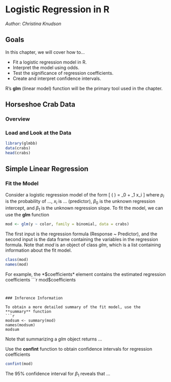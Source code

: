 # Logistic Regression in R

*Author: Christina Knudson*




## Goals

In this chapter, we will cover how to...

* Fit a logistic regression model in R.
* Interpret the model using odds.
* Test the significance of regression coefficients.
* Create and interpret confidence intervals.

R's **glm** (linear model) function will be the primary tool used in the chapter.



## Horseshoe Crab Data 

### Overview





### Load and Look at the Data

```r
library(glmbb)
data(crabs)
head(crabs)
```



## Simple Linear Regression

### Fit the Model

Consider a logistic regression model of the form
\[
\log \left( \dfrac{p_i}{1-p_i} \right) = \beta_0 + \beta_1 x_i 
\]
where $p_i$ is the probability of ..., $x_i$ is ... (predictor), $\beta_0$ is the unknown regression intercept, and $\beta_1$ is the unknown regression slope. To fit the model, we can use the **glm** function
```r
mod <- glm(y ~ color, family = binomial, data = crabs)
```
The first input is the regression formula (Response ~ Predictor), and the second input is the data frame containing the variables in the regression formula. Note that *mod* is an object of class *glm*, which is a list containing information about the fit model. 
```r
class(mod)
names(mod)
```
For example, the *$coefficients* element contains the estimated regression coefficients
```r
mod$coefficients
```


### Inference Information

To obtain a more detailed summary of the fit model, use the **summary** function
```r
modsum <- summary(mod)
names(modsum)
modsum
```
Note that summarizing a *glm* object returns ...

Use the **confint** function to obtain confidence intervals for regression coefficients
```r
confint(mod)
```
The 95% confidence interval for $\beta_1$ reveals that ...
